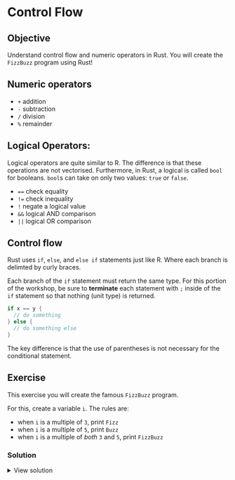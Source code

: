 # Control Flow

::: callout-tip
## Objective

Understand control flow and numeric operators in Rust. You will create the `FizzBuzz` program using Rust!

:::

## Numeric operators

- `+` addition
- `-` subtraction
- `/` division
- `%` remainder

## Logical Operators:

Logical operators are quite similar to R. The difference is that these operations are not vectorised. Furthermore, in Rust, a logical is called `bool` for booleans. `bool`s can take on only two values: `true` or `false`.

- `==` check equality
- `!=` check inequality
- `!` negate a logical value
- `&&` logical AND comparison
- `||` logical OR comparison


## Control flow

Rust uses `if`, `else`, and `else if` statements just like R. Where each branch is delimted by curly braces.

::: callout-warning
Each branch of the `if` statement must return the same type. For this portion of the workshop, be sure to **terminate** each statement with `;` inside of the `if` statement so that nothing (unit type) is returned.
:::


```rust
if x == y {
  // do something
} else {
  // do something else
}
```

The key difference is that the use of parentheses is not necessary for the conditional statement.


## Exercise

This exercise you will create the famous `FizzBuzz` program.

For this, create a variable `i`. The rules are:

- when `i` is a multiple of `3`, print `Fizz`
- when `i` is a multiple of `5`, print `Buzz`
- when `i` is a multiple of _both_ `3` and `5`, print `FizzBuzz`


### Solution

<details>
<summary>View solution</summary>
```rust
fn main() {
    // let i = 15; // FizzBuzz
    // let i = 3; // Fizz
    // let i = 5; // Buzz
    let i = 47; // Nothing
    if (i % 3 == 0) && (i % 5 == 0) {
        println!("FizzBuzz");
    } else if i % 3 == 0 {
        println!("Fizz");
    } else if i % 5 == 0 {
        println!("Buzz");
    }
}
```
</details>

